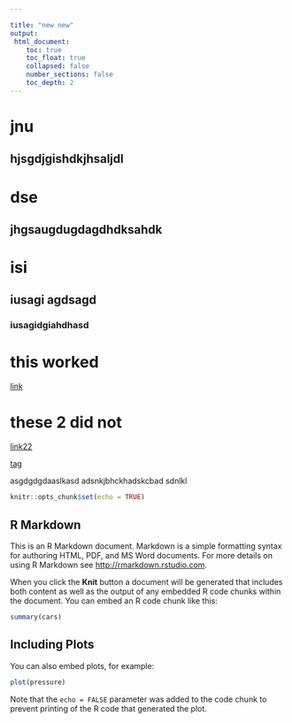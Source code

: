 ```yaml
---

title: "new new"
output: 
 html_document:
    toc: true
    toc_float: true
    collapsed: false
    number_sections: false
    toc_depth: 2
---
```


# jnu
## hjsgdjgishdkjhsaljdl
# dse
## jhgsaugdugdagdhdksahdk
# isi
## iusagi agdsagd
### iusagidgiahdhasd

# this worked
[link](new-unrelated-file.html)

# these 2 did not 
[link22](~/Documents/GitHub/LabJournalWebsitedraft)

[tag](~/Documents/GitHub/LabJournalWebsitedraft/docs)

asgdgdgdaaslkasd
adsnkjbhckhadskcbad
sdnlkl

```r
knitr::opts_chunk$set(echo = TRUE)
```

## R Markdown

This is an R Markdown document. Markdown is a simple formatting syntax for authoring HTML, PDF, and MS Word documents. For more details on using R Markdown see <http://rmarkdown.rstudio.com>.

When you click the **Knit** button a document will be generated that includes both content as well as the output of any embedded R code chunks within the document. You can embed an R code chunk like this:

```r
summary(cars)
```

## Including Plots

You can also embed plots, for example:

```r
plot(pressure)
```

Note that the `echo = FALSE` parameter was added to the code chunk to prevent printing of the R code that generated the plot.
